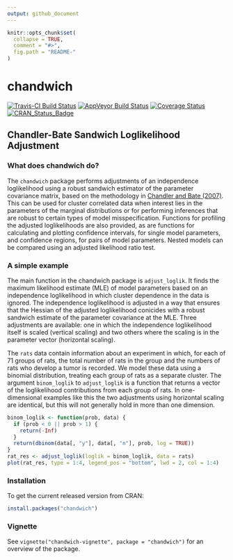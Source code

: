 ```yaml
---
output: github_document
---
```


<!-- README.md is generated from README.Rmd. Please edit that file -->

```r
knitr::opts_chunk$set(
  collapse = TRUE,
  comment = "#>",
  fig.path = "README-"
)
```

# chandwich

[![Travis-CI Build Status](https://travis-ci.org/paulnorthrop/chandwich.svg?branch=master)](https://travis-ci.org/paulnorthrop/chandwich) 
[![AppVeyor Build Status](https://ci.appveyor.com/api/projects/status/github/paulnorthrop/chandwich?branch=master&svg=true)](https://ci.appveyor.com/project/paulnorthrop/chandwich)
[![Coverage Status](https://codecov.io/github/paulnorthrop/chandwich/coverage.svg?branch=master)](https://codecov.io/github/paulnorthrop/chandwich?branch=master)
[![CRAN_Status_Badge](https://www.r-pkg.org/badges/version/chandwich)](https://cran.r-project.org/package=chandwich)

## Chandler-Bate Sandwich Loglikelihood Adjustment

### What does chandwich do?

The `chandwich` package performs adjustments of an independence loglikelihood using a robust sandwich estimator of the parameter covariance matrix, based on the methodology in [Chandler and Bate (2007)](http://dx.doi.org/10.1093/biomet/asm015). This can be used for cluster correlated data when interest lies in the parameters of the marginal distributions or for performing inferences that are robust to certain types of model misspecification.  Functions for profiling the adjusted loglikelihoods are also provided, as are functions for calculating and plotting confidence intervals, for single
model parameters, and confidence regions, for pairs of model parameters.
Nested models can be compared using an adjusted likelihood ratio test.

### A simple example

The main function in the chandwich package is `adjust_loglik`.  It finds the maximum likelihood estimate (MLE) of model parameters based on an independence loglikelihood in which cluster dependence in the data is ignored.  The independence loglikelihood is adjusted in a way that ensures that the Hessian of the adjusted loglikelihood conicides with a robust sandwich estimate of the parameter covariance at the MLE.  Three adjustments are available: one in which the independence loglikelihood itself is scaled (vertical scaling) and two others where the scaling is in the parameter vector (horizontal scaling).

The `rats` data contain information about an experiment in which, for each of 71 groups of rats, the total number of rats in the group and the numbers of rats who develop a tumor is recorded.  We model these data using a binomial distribution, treating each group of rats as a separate cluster.  The argument `binom_loglik` to `adjust_loglik` is a function that returns a vector of the loglikelihood contributions from each group of rats. In one-dimensional examples like this the two adjustments using horizontal scaling are identical, but this will not generally hold in more than one dimension.

```r
binom_loglik <- function(prob, data) {
  if (prob < 0 || prob > 1) {
    return(-Inf)
  }
  return(dbinom(data[, "y"], data[, "n"], prob, log = TRUE))
}
rat_res <- adjust_loglik(loglik = binom_loglik, data = rats)
plot(rat_res, type = 1:4, legend_pos = "bottom", lwd = 2, col = 1:4)
```

### Installation

To get the current released version from CRAN:

```r
install.packages("chandwich")
```

### Vignette

See `vignette("chandwich-vignette", package = "chandwich")` for an overview of the package.


